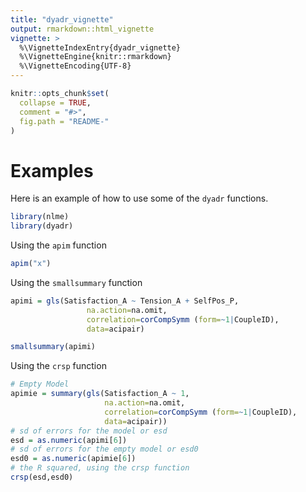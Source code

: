 ```yaml
---
title: "dyadr_vignette"
output: rmarkdown::html_vignette
vignette: >
  %\VignetteIndexEntry{dyadr_vignette}
  %\VignetteEngine{knitr::rmarkdown}
  %\VignetteEncoding{UTF-8}
---
```


```r
knitr::opts_chunk$set(
  collapse = TRUE,
  comment = "#>",
  fig.path = "README-"
)

```


# Examples

Here is an example of how to use some of the `dyadr` functions.

```r
library(nlme)
library(dyadr)

```

Using the `apim` function
```r
apim("x")

```

Using the `smallsummary` function

```r
apimi = gls(Satisfaction_A ~ Tension_A + SelfPos_P, 
                 na.action=na.omit, 
                 correlation=corCompSymm (form=~1|CoupleID),
                 data=acipair)

smallsummary(apimi)


```

Using the `crsp` function

```r
# Empty Model
apimie = summary(gls(Satisfaction_A ~ 1, 
                     na.action=na.omit, 
                     correlation=corCompSymm (form=~1|CoupleID),
                     data=acipair))
# sd of errors for the model or esd
esd = as.numeric(apimi[6])
# sd of errors for the empty model or esd0
esd0 = as.numeric(apimie[6])
# the R squared, using the crsp function                
crsp(esd,esd0)

```















